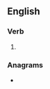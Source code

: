 ==English==

===Verb===
{{head|en|verb form}}

# {{present participle of|en|remunerate|nocat=1}}

===Anagrams===
* {{anagrams|en|a=aeegimnnrrtu|renumerating}}